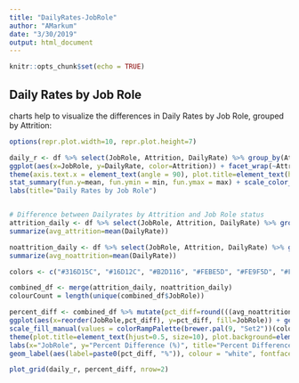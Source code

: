 ```yaml
---
title: "DailyRates-JobRole"
author: "AMarkum"
date: "3/30/2019"
output: html_document
---
```


```r
knitr::opts_chunk$set(echo = TRUE)
```

## Daily Rates by Job Role

charts help to visualize the differences in Daily Rates by Job Role, grouped by Attrition:

```r

options(repr.plot.width=10, repr.plot.height=7) 

daily_r <- df %>% select(JobRole, Attrition, DailyRate) %>% group_by(Attrition, JobRole) %>%
ggplot(aes(x=JobRole, y=DailyRate, color=Attrition)) + facet_wrap(~Attrition) + coord_flip() + theme_minimal() + 
theme(axis.text.x = element_text(angle = 90), plot.title=element_text(hjust=0.5, size=10), plot.background=element_rect(fill="#FFF1E0")) + 
stat_summary(fun.y=mean, fun.ymin = min, fun.ymax = max) + scale_color_manual(values=c("#58FA58", "#FA5858")) + 
labs(title="Daily Rates by Job Role")


# Difference between Dailyrates by Attrition and Job Role status
attrition_daily <- df %>% select(JobRole, Attrition, DailyRate) %>% group_by(JobRole) %>% filter(Attrition == "Yes") %>% 
summarize(avg_attrition=mean(DailyRate))

noattrition_daily <- df %>% select(JobRole, Attrition, DailyRate) %>% group_by(JobRole) %>% filter(Attrition == "No") %>% 
summarize(avg_noattrition=mean(DailyRate))

colors <- c("#316D15C", "#16D12C", "#B2D116", "#FEBE5D", "#FE9F5D", "#F86E2E", "#F8532E", "#FA451D", "#FA1D1D")

combined_df <- merge(attrition_daily, noattrition_daily)
colourCount = length(unique(combined_df$JobRole))

percent_diff <- combined_df %>% mutate(pct_diff=round(((avg_noattrition - avg_attrition)/avg_noattrition),2) * 100) %>%
ggplot(aes(x=reorder(JobRole,pct_diff), y=pct_diff, fill=JobRole)) + geom_bar(stat="identity") + coord_flip() + theme_minimal() +
scale_fill_manual(values = colorRampPalette(brewer.pal(9, "Set2"))(colourCount)) + 
theme(plot.title=element_text(hjust=0.5, size=10), plot.background=element_rect(fill="#FFF1E0"), legend.position="none") + 
labs(x="JobRole", y="Percent Difference (%)", title="Percent Difference Charged by Day") + 
geom_label(aes(label=paste0(pct_diff, "%")), colour = "white", fontface = "italic", hjust=0.2)

plot_grid(daily_r, percent_diff, nrow=2)
```
